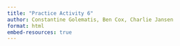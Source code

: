 ```yaml
---
title: "Practice Activity 6"
author: Constantine Golematis, Ben Cox, Charlie Jansen
format: html
embed-resources: true
---
```

